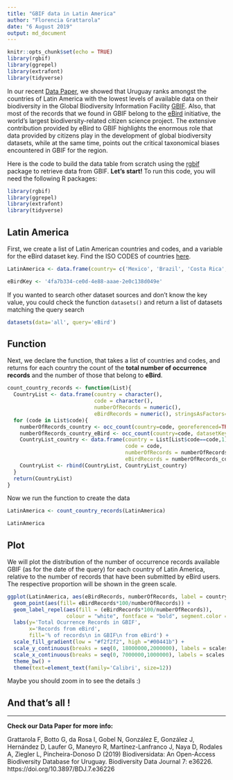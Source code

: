 ```yaml
---
title: "GBIF data in Latin America"
author: "Florencia Grattarola"
date: "6 August 2019"
output: md_document
---
```


```r
knitr::opts_chunk$set(echo = TRUE)
library(rgbif)
library(ggrepel)
library(extrafont)
library(tidyverse)
```

In our recent [Data Paper](https://doi.org/10.3897/BDJ.7.e36226), we showed that Uruguay ranks amongst the countries of Latin America with the lowest levels of available data on their biodiversity in the Global Biodiversity Information Facility [GBIF](https://www.gbif.org/). Also, that most of the records that we found in GBIF belong to the [eBird](https://ebird.org/home) initiative, the world’s largest biodiversity-related citizen science project. The extensive contribution provided by eBird to GBIF highlights the enormous role that data provided by citizens play in the development of global biodiversity datasets, while at the same time, points out the critical taxonomical biases encountered in GBIF for the region.   


Here is the code to build the data table from scratch using the [rgbif](https://ropensci.org/tutorials/rgbif_tutorial/) package to retrieve data from GBIF. **Let's start!** To run this code, you will need the following R packages:

```r
library(rgbif)
library(ggrepel)
library(extrafont)
library(tidyverse)
```  

## Latin America

First, we create a list of Latin American countries and codes, and a variable for the eBird dataset key. Find the ISO CODES of countries [here](https://countrycode.org/).

```r
LatinAmerica <- data.frame(country= c('Mexico', 'Brazil', 'Costa Rica', 'Colombia', 'Peru', 'Argentina', 'Ecuador', 'Panama', 'Chile', 'Venezuela', 'Belize', 'Honduras', 'Bolivia', 'Guatemala', 'Cuba', 'Nicaragua', 'Paraguay', 'Bahamas', 'Jamaica', 'Trinidad and Tobago', 'Guyana', 'Dominican Republic', 'El Salvador', 'Suriname', 'Uruguay', 'Haití'), code=c('MX', 'BR', 'CR', 'CO', 'PE', 'AR', 'EC', 'PA', 'CL', 'VE', 'BZ', 'HN', 'BO', 'GT', 'CU', 'NI', 'PY', 'BS', 'JM', 'TT', 'GY', 'DO', 'SV', 'SR', 'UY', 'HT'))

eBirdKey <- '4fa7b334-ce0d-4e88-aaae-2e0c138d049e'

```

If you wanted to search other dataset sources and don't know the key value, you could check the function ```datasets()``` and return a list of datasets matching the query search

```r

datasets(data='all', query='eBird')

```


## Function

Next, we declare the function, that takes a list of countries and codes, and returns for each country the count of the **total number of occurrence records** and the number of those that belong to **eBird**.

```r
count_country_records <- function(List){
  CountryList <- data.frame(country = character(),
                            code = character(),
                            numberOfRecords = numeric(),
                            eBirdRecords = numeric(), stringsAsFactors=FALSE)
  for (code in List$code){
    numberOfRecords_country <- occ_count(country=code, georeferenced=TRUE)
    numberOfRecords_country_eBird <- occ_count(country=code, datasetKey= eBirdKey, georeferenced=TRUE) 
    CountryList_country <- data.frame(country = List[List$code==code,1],
                                      code = code,
                                      numberOfRecords = numberOfRecords_country,
                                      eBirdRecords = numberOfRecords_country_eBird, stringsAsFactors=FALSE)
    CountryList <- rbind(CountryList, CountryList_country)
  }
  return(CountryList)
}
```

Now we run the function to create the data

``` r
LatinAmerica <- count_country_records(LatinAmerica)
```
``` r
LatinAmerica
```


## Plot

We will plot the distribution of the number of occurrence records available GBIF (as for the date of the query) for each country of Latin America, relative to the number of records that have been submitted by eBird users. The respective proportion will be shown in the green scale.

``` r
ggplot(LatinAmerica, aes(eBirdRecords, numberOfRecords, label = country)) +
  geom_point(aes(fill= eBirdRecords*100/numberOfRecords)) +
  geom_label_repel(aes(fill = (eBirdRecords*100/numberOfRecords)), 
                   colour = "white", fontface = "bold", segment.color = 'grey50') +
  labs(y='Total Ocurrence Records in GBIF', 
       x='Records from eBird', 
       fill='% of records\n in GBIF\n from eBird') +
  scale_fill_gradient(low = "#f2f2f2", high ="#00441b") +
  scale_y_continuous(breaks = seq(0, 18000000,2000000), labels = scales::number) +
  scale_x_continuous(breaks = seq(0, 7000000,1000000), labels = scales::number) +
  theme_bw() +
  theme(text=element_text(family='Calibri', size=12))
```

Maybe you should zoom in to see the details :)


## And that's all !

---
  

**Check our Data Paper for more info:**

Grattarola F, Botto G, da Rosa I, Gobel N, González E, González J, Hernández D, Laufer G, Maneyro R, Martínez-Lanfranco J, Naya D, Rodales A, Ziegler L, Pincheira-Donoso D (2019) Biodiversidata: An Open-Access Biodiversity Database for Uruguay. Biodiversity Data Journal 7: e36226. https://doi.org/10.3897/BDJ.7.e36226

